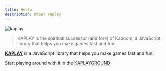 ```yaml
---
title: Hello
description: About kaplay
---
```


<div>
    <img src={kaplayGif.src} alt="kaplay"/>
</div>

> KAPLAY is the spiritual successor (and fork) of Kaboom, a JavaScript library that helps you make games fast and fun!

[**KAPLAY**](https://kaplaydocs.pages.dev/) is a JavaScript library that helps you make games fast and fun!

Start playing around with it in the [KAPLAYGROUND](https://kaplay.pages.dev/)

